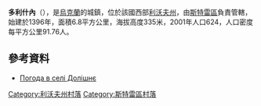 {{multiple issues|
{{expand|time=2016-10-10T14:48:21+00:00}}
{{primarysources|time=2016-10-10T14:48:21+00:00}}
{{unreferenced|time=2016-10-10T14:48:21+00:00}}
{{Notability Unreferenced|time=2016-10-10T14:48:21+00:00}}
}}
{{coord|49|9|10|N|23|48|58|E|scale:100000|display=title}}

'''多利什內'''（{{lang-uk|Долішнє}}），是[[烏克蘭|烏克蘭]]的城鎮，位於該國西部[[利沃夫州|利沃夫州]]，由[[斯特雷區|斯特雷區]]負責管轄，始建於1396年，面積6.8平方公里，海拔高度335米，2001年人口624，人口密度每平方公里91.76人。

==參考資料==
* [http://weather.in.ua/ua/l'vovskaja/7153 Погода в селі Долішнє]{{Wayback|url=http://weather.in.ua/ua/l'vovskaja/7153 |date=20160305115243 }}

[[Category:利沃夫州村落|Category:利沃夫州村落]]
[[Category:斯特雷區村落|Category:斯特雷區村落]]


{{Lviv-geo-stub}}